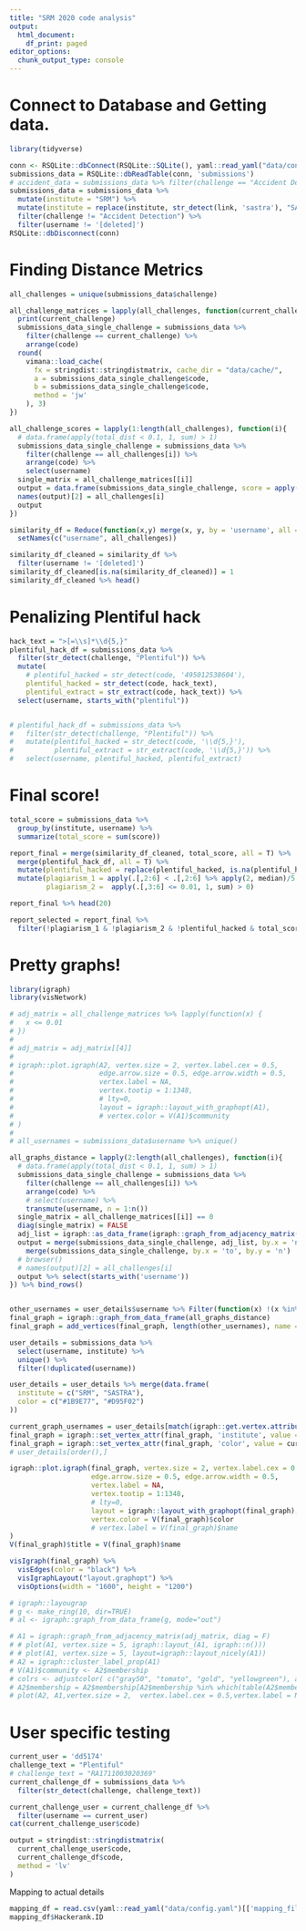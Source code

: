 ```yaml
---
title: "SRM 2020 code analysis"
output:
  html_document:
    df_print: paged
editor_options:
  chunk_output_type: console
---
```


# Connect to Database and Getting data.

```r
library(tidyverse)

conn <- RSQLite::dbConnect(RSQLite::SQLite(), yaml::read_yaml("data/config.yaml")[['links_db_path']])
submissions_data = RSQLite::dbReadTable(conn, 'submissions') 
# accident_data = submissions_data %>% filter(challenge == "Accident Detection")
submissions_data = submissions_data %>%
  mutate(institute = "SRM") %>% 
  mutate(institute = replace(institute, str_detect(link, 'sastra'), "SASTRA")) %>% 
  filter(challenge != "Accident Detection") %>%
  filter(username != '[deleted]')
RSQLite::dbDisconnect(conn)

```

# Finding Distance Metrics

```r

all_challenges = unique(submissions_data$challenge)

all_challenge_matrices = lapply(all_challenges, function(current_challenge){
  print(current_challenge)
  submissions_data_single_challenge = submissions_data %>%
    filter(challenge == current_challenge) %>%
    arrange(code)
  round(
    vimana::load_cache(
      fx = stringdist::stringdistmatrix, cache_dir = "data/cache/",
      a = submissions_data_single_challenge$code,
      b = submissions_data_single_challenge$code,
      method = 'jw'
    ), 3)
})

all_challenge_scores = lapply(1:length(all_challenges), function(i){
  # data.frame(apply(total_dist < 0.1, 1, sum) > 1)
  submissions_data_single_challenge = submissions_data %>%
    filter(challenge == all_challenges[i]) %>%
    arrange(code) %>%
    select(username)
  single_matrix = all_challenge_matrices[[i]]
  output = data.frame(submissions_data_single_challenge, score = apply(t(single_matrix), 1, sort)[3,])
  names(output)[2] = all_challenges[i]
  output
})

similarity_df = Reduce(function(x,y) merge(x, y, by = 'username', all = TRUE), all_challenge_scores) %>%
  setNames(c("username", all_challenges))

similarity_df_cleaned = similarity_df %>%
  filter(username != '[deleted]')
similarity_df_cleaned[is.na(similarity_df_cleaned)] = 1
similarity_df_cleaned %>% head()
```

# Penalizing Plentiful hack

```r
hack_text = ">[=\\s]*\\d{5,}"
plentiful_hack_df = submissions_data %>%
  filter(str_detect(challenge, "Plentiful")) %>%
  mutate(
    # plentiful_hacked = str_detect(code, '495012538604'),
    plentiful_hacked = str_detect(code, hack_text),
    plentiful_extract = str_extract(code, hack_text)) %>%
  select(username, starts_with("plentiful"))


# plentiful_hack_df = submissions_data %>%
#   filter(str_detect(challenge, "Plentiful")) %>%
#   mutate(plentiful_hacked = str_detect(code, '\\d{5,}'),
#          plentiful_extract = str_extract(code, '\\d{5,}')) %>%
#   select(username, plentiful_hacked, plentiful_extract)


```

# Final score!

```r
total_score = submissions_data %>%
  group_by(institute, username) %>%
  summarize(total_score = sum(score))

report_final = merge(similarity_df_cleaned, total_score, all = T) %>%
  merge(plentiful_hack_df, all = T) %>%
  mutate(plentiful_hacked = replace(plentiful_hacked, is.na(plentiful_hacked), FALSE)) %>%
  mutate(plagiarism_1 = apply(.[,2:6] < .[,2:6] %>% apply(2, median)/5, 1, sum) > 1,
         plagiarism_2 =  apply(.[,3:6] <= 0.01, 1, sum) > 0)

report_final %>% head(20)

report_selected = report_final %>% 
  filter(!plagiarism_1 & !plagiarism_2 & !plentiful_hacked & total_score >= 0.7)

```

# Pretty graphs!

```r
library(igraph)
library(visNetwork)

# adj_matrix = all_challenge_matrices %>% lapply(function(x) {
#   x <= 0.01
# })
# 
# adj_matrix = adj_matrix[[4]]
# 
# igraph::plot.igraph(A2, vertex.size = 2, vertex.label.cex = 0.5,
#                     edge.arrow.size = 0.5, edge.arrow.width = 0.5,
#                     vertex.label = NA,
#                     vertex.tootip = 1:1348,
#                     # lty=0,
#                     layout = igraph::layout_with_graphopt(A1),
#                     # vertex.color = V(A1)$community
# )
# 
# all_usernames = submissions_data$username %>% unique()

all_graphs_distance = lapply(2:length(all_challenges), function(i){
  # data.frame(apply(total_dist < 0.1, 1, sum) > 1)
  submissions_data_single_challenge = submissions_data %>%
    filter(challenge == all_challenges[i]) %>%
    arrange(code) %>%
    # select(username) %>%
    transmute(username, n = 1:n())
  single_matrix = all_challenge_matrices[[i]] == 0
  diag(single_matrix) = FALSE
  adj_list = igraph::as_data_frame(igraph::graph_from_adjacency_matrix(single_matrix))
  output = merge(submissions_data_single_challenge, adj_list, by.x = 'n', by.y = 'from') %>% 
    merge(submissions_data_single_challenge, by.x = 'to', by.y = 'n') 
  # browser()
  # names(output)[2] = all_challenges[i]
  output %>% select(starts_with('username'))
}) %>% bind_rows()


other_usernames = user_details$username %>% Filter(function(x) !(x %in% all_graphs_distance$username.x), .)
final_graph = igraph::graph_from_data_frame(all_graphs_distance) 
final_graph = add_vertices(final_graph, length(other_usernames), name = other_usernames)

user_details = submissions_data %>% 
  select(username, institute) %>% 
  unique() %>% 
  filter(!duplicated(username))

user_details = user_details %>% merge(data.frame(
  institute = c("SRM", "SASTRA"),
  color = c("#1B9E77", "#D95F02")
))

current_graph_usernames = user_details[match(igraph::get.vertex.attribute(final_graph, 'name'), user_details$username),]
final_graph = igraph::set_vertex_attr(final_graph, 'institute', value = current_graph_usernames$institute)
final_graph = igraph::set_vertex_attr(final_graph, 'color', value = current_graph_usernames$color)
# user_details[order(),]

igraph::plot.igraph(final_graph, vertex.size = 2, vertex.label.cex = 0.5,
                    edge.arrow.size = 0.5, edge.arrow.width = 0.5,
                    vertex.label = NA,
                    vertex.tootip = 1:1348,
                    # lty=0,
                    layout = igraph::layout_with_graphopt(final_graph),
                    vertex.color = V(final_graph)$color
                    # vertex.label = V(final_graph)$name
)
V(final_graph)$title = V(final_graph)$name

visIgraph(final_graph) %>% 
  visEdges(color = "black") %>% 
  visIgraphLayout("layout.graphopt") %>%
  visOptions(width = "1600", height = "1200")

# igraph::layougrap
# g <- make_ring(10, dir=TRUE)
# al <- igraph::graph_from_data_frame(g, mode="out")

# A1 = igraph::graph_from_adjacency_matrix(adj_matrix, diag = F)
# # plot(A1, vertex.size = 5, igraph::layout_(A1, igraph::n()))
# # plot(A1, vertex.size = 5, layout=igraph::layout_nicely(A1))
# A2 = igraph::cluster_label_prop(A1)
# V(A1)$community <- A2$membership
# colrs <- adjustcolor( c("gray50", "tomato", "gold", "yellowgreen"), alpha=.6)
# A2$membership = A2$membership[A2$membership %in% which(table(A2$membership) >=2)]
# plot(A2, A1,vertex.size = 2,  vertex.label.cex = 0.5,vertex.label = NA)

```

# User specific testing
```r

current_user = 'dd5174'
challenge_text = "Plentiful"
# challenge_text = "RA1711003020369"
current_challenge_df = submissions_data %>%
  filter(str_detect(challenge, challenge_text))

current_challenge_user = current_challenge_df %>%
  filter(username == current_user)
cat(current_challenge_user$code)

output = stringdist::stringdistmatrix(
  current_challenge_user$code,
  current_challenge_df$code,
  method = 'lv'
)

```

Mapping to actual details
```r


mapping_df = read.csv(yaml::read_yaml("data/config.yaml")[['mapping_file']])
mapping_df$Hackerank.ID


```


